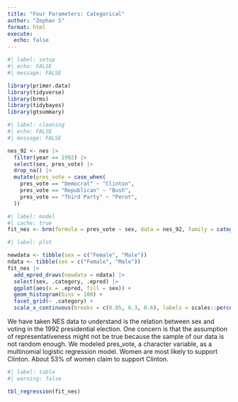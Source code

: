 ```yaml
---
title: "Four Parameters: Categorical"
author: "Zephan S"
format: html
execute:
  echo: false
---
```


```r
#| label: setup
#| echo: FALSE
#| message: FALSE

library(primer.data)
library(tidyverse)
library(brms)
library(tidybayes)
library(gtsummary)
```

```r
#| label: cleaning
#| echo: FALSE
#| message: FALSE

nes_92 <- nes |> 
  filter(year == 1992) |> 
  select(sex, pres_vote) |> 
  drop_na() |> 
  mutate(pres_vote = case_when(
    pres_vote == "Democrat" ~ "Clinton",
    pres_vote == "Republican" ~ "Bush",
    pres_vote == "Third Party" ~ "Perot",
  ))
```


```r
#| label: model
#| cache: true
fit_nes <- brm(formula = pres_vote ~ sex, data = nes_92, family = categorical(), silent = 2, refresh = 0, seed = 76)

```

```r
#| label: plot

newdata <- tibble(sex = c("Female", "Male"))
ndata <- tibble(sex = c("Female", "Male"))
fit_nes |>
  add_epred_draws(newdata = ndata) |>
  select(sex, .category, .epred) |>
  ggplot(aes(x = .epred, fill = sex)) + 
  geom_histogram(bins = 100) +
  facet_grid(~ .category) + 
  scale_x_continuous(breaks = c(0.05, 0.3, 0.6), labels = scales::percent_format())

```


We have taken NES data to understand is the relation between sex and voting in the 1992 presidential election. One concern is that the assumption of representativeness might not be true because the sample of our data is not random enough. We modeled pres_vote, a character variable, as a multinomial logistic regression model. Women are most likely to support Clinton. About 53% of women claim to support Clinton.

\begin{aligned}
\rho_{clinton} &=& \frac{e^{\beta_{0, clinton} + \beta_{1, clinton} male}}{1 + e^{\beta_{0, clinton} + \beta_{1, clinton} male}}\\
\rho_{perot} &=& \frac{e^{\beta_{0, perot} + \beta_{1, perot} male}}{1 + e^{\beta_{0, perot} + \beta_{1, perot} male}}\\
\rho_{bush}  &=& 1 - \rho_{clinton} - \rho_{perot}
\end{aligned}


```r
#| label: table
#| warning: false

tbl_regression(fit_nes)
```





